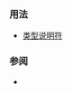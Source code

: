 {{cpp/keyword/title|{{tt|mutable}}}}
{{cpp/keyword/navbar}}

===用法===
* [[cpp/language/cv|{{tt|mutable}} 类型说明符]]
{{rrev|since=c++11|
* 从按复制捕获的形参中移除 {{tt|const}} 限定性的 [[cpp/language/lambda |''lambda 声明符'']]
}}

===参阅===
* {{rlpt|const}}

{{langlinks|de|en|es|fr|it|ja|pt|ru}}